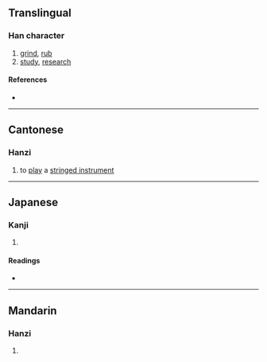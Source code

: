 {{character info/new}}
==Translingual==

===Han character===
{{Han char|rn=64|rad=手|as=09|sn=13|four=11502|canj=MTQ|ids=⿱研手}}

# [[grind]], [[rub]]
# [[study]], [[research]]

====References====
* {{Han ref|kx=0441.020|dkj=12324|dj=0791.270|hdz=31910.050|uh=63C5|ud=25541|bh=DD77|bd=56695}}

----

==Cantonese==

===Hanzi===
{{yue-hanzi|jyut=[[jin4]], [[ngaan4]]|y=yin4, ngaan4}}

# to [[play]] a [[stringed instrument]]

----

==Japanese==

===Kanji===
{{ja-kanji|grade=|rs=手09}}

# {{defn|lang=ja|sort=手09}}

====Readings====
* {{ja-readings|on=[[けん]] (ken)|kun=[[みがく]] (migaku)}}

----

==Mandarin==

===Hanzi===
{{cmn-hanzi|pin=[[yán]] ([[yan2]]), [[còu]] ([[cou4]])|wg=yen<sup>2</sup>, ts'ou<sup>4</sup>}}

# {{defn|lang=cmn|sort=手09}}